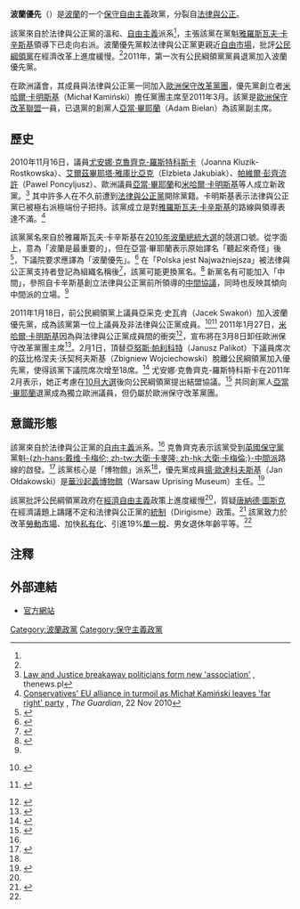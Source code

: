 {{Infobox political party
| country       = 波蘭
| party_name    = 波蘭優先
| name_native   = Polska jest Najważniejsza
| colours       =
| party_logo    = [[File:Poland_Comes_First_logo.png|150px]]
| colorcode     = #C8190A
| leader        = [[帕維爾·科瓦爾|帕維爾·科瓦爾]]
| foundation    = 2010年11月16日
|分裂自=[[法律与公正|法律与公正]]
| ideology      = [[保守主義|保守主義]] <br> [[基督教民主主義|基督教民主主義]] <br> [[保守自由主義|保守自由主義]] <br> [[柔性歐洲懷疑主義|柔性歐洲懷疑主義]] <br> [[經濟自由主義|經濟自由主義]] <br> [[自由保守主義|自由保守主義]]
| position      = [[中間偏右|中間偏右]]<ref>{{cite news |title=Polish opposition's support holds up, despite rebels |first= |last= |newspaper=[[路透社|路透社]] |date= |url=http://www.kyivpost.com/news/world/detail/90887/ |accessdate= |archive-date=2011-01-28 |archive-url=https://web.archive.org/web/20110128044544/http://www.kyivpost.com/news/world/detail/90887/ |dead-url=no }}</ref><ref name="PiS expellees to form">{{cite news |title=PiS expellees to form party |first=Remi |last=Adekoya |url=http://www.wbj.pl/article-52165-pis-expellees-to-form-party.html |publisher= |newspaper=[[Warsaw_Business_Journal|Warsaw Business Journal]] |date=22 November 2010 |accessdate=20 December 2010 |deadurl=yes |archiveurl=https://web.archive.org/web/20101202061851/http://wbj.pl/article-52165-pis-expellees-to-form-party.html |archivedate=2010年12月2日 }}</ref>
| headquarters  =
| international =
| european      = [[歐洲保守改革聯盟|歐洲保守改革聯盟]]
| europarl      = [[歐洲保守改革黨團|歐洲保守改革黨團]]
| website       = {{URL|www.stronapjn.pl/}}
| seats1_title  = [[波蘭共和國下議院|下議院]]
| seats1        = {{Infobox political party/seats|0|460|hex=#C8190A}}
| seats2_title  = [[波蘭共和國上議院|上議院]]
| seats2        = {{Infobox political party/seats|0|100|hex=#C8190A}}
| seats3_title  = [[歐洲議會|歐洲議會]]
| seats3        = {{Infobox political party/seats|3|50|hex=#C8190A}}
}}
'''波蘭優先'''（{{lang-pl|Polska jest Najważniejsza，缩写为PJN}}）是[[波蘭|波蘭]]的一个[[保守自由主義|保守自由主義]]政黨，分裂自[[法律與公正|法律與公正]]。

該黨來自於法律與公正黨的溫和、[[自由主義|自由主義]]派系<ref name="PiS expellees to form" />，主張該黨在黨魁[[雅羅斯瓦夫·卡辛斯基|雅羅斯瓦夫·卡辛斯基]]領導下已走向右派。波蘭優先黨較法律與公正黨更親近[[自由市場|自由市場]]，批評[[公民綱領_(波蘭)|公民綱領黨]]在經濟改革上進度緩慢。<ref name="An interview with Joanna" />2011年，第一次有公民綱領黨黨員退黨加入波蘭優先黨。

在歐洲議會，其成員與法律與公正黨一同加入[[歐洲保守改革黨團|歐洲保守改革黨團]]，優先黨創立者[[米哈爾·卡明斯基|米哈爾·卡明斯基]]（Michał Kamiński）擔任黨團主席至2011年3月。該黨是[[歐洲保守改革聯盟|歐洲保守改革聯盟]]一員，已退黨的創黨人[[亞當·畢耶蘭|亞當·畢耶蘭]]（Adam Bielan）為該黨副主席。

==歷史==
2010年11月16日，議員[[尤安娜·克魯齊克-羅斯特科斯卡|尤安娜·克魯齊克-羅斯特科斯卡]]（Joanna Kluzik-Rostkowska）、[[艾爾茲畢耶塔·雅庫比亞克|艾爾茲畢耶塔·雅庫比亞克]]（Elzbieta Jakubiak）、[[帕維爾·彭齊流許|帕維爾·彭齊流許]]（Pawel Poncyljusz）、歐洲議員[[亞當·畢耶蘭|亞當·畢耶蘭]]和[[米哈爾·卡明斯基|米哈爾·卡明斯基]]等人成立新政黨。<ref>[http://www.thenews.pl/national/?id=143599 Law and Justice breakaway politicians form new 'association'] {{Wayback|url=http://www.thenews.pl/national/?id=143599 |date=20190608214624 }}, thenews.pl</ref> 其中許多人在不久前遭到[[法律與公正黨|法律與公正黨]]開除黨籍。卡明斯基表示法律與公正黨已被極右派極端份子把持。該黨成立是對[[雅羅斯瓦夫·卡辛斯基|雅羅斯瓦夫·卡辛斯基]]的路線與領導表達不滿。<ref>[http://www.guardian.co.uk/politics/2010/nov/22/conservatives-eu-alliance-michal-kaminski Conservatives' EU alliance in turmoil as Michał Kamiński leaves 'far right' party] {{Wayback|url=http://www.guardian.co.uk/politics/2010/nov/22/conservatives-eu-alliance-michal-kaminski |date=20111206094728 }}, ''The Guardian'', 22 Nov 2010</ref>

該黨黨名來自於雅羅斯瓦夫·卡辛斯基在[[2010年波蘭總統大選|2010年波蘭總統大選]]的競選口號。從字面上，意為「波蘭是最重要的」，但在亞當·畢耶蘭表示原始譯名「聽起來奇怪」後<ref>{{cite news |title=New PJN party sounds odd in English, says MEP |author= |url=http://www.thenews.pl/national/?id=144671 |publisher=[[Polskie_Radio|Polskie Radio]] |newspaper=TheNews.pl |date=2 December 2010 |accessdate=20 December 2010 |archive-date=2019-06-08 |archive-url=https://web.archive.org/web/20190608151754/http://www.thenews.pl/national/?id=144671 |dead-url=no }}</ref>，下議院要求應譯為「波蘭優先」。<ref>{{cite news |title='PiS-lite' policies to come from sympathisers? |author= |url=http://www.thenews.pl/national/?id=145027 |publisher=[[Polskie_Radio|Polskie Radio]] |newspaper=TheNews.pl |date=8 December 2010 |accessdate=20 December 2010 |archive-date=2019-06-09 |archive-url=https://web.archive.org/web/20190609190617/http://www.thenews.pl/national/?id=145027 |dead-url=no }}</ref> 在「Polska jest Najważniejsza」被法律與公正黨支持者登記為組織名稱後<ref>{{cite news |title=Fledgling party to change name? |author= |url=http://thenews.pl/national/?id=145814 |publisher=[[Polskie_Radio|Polskie Radio]] |newspaper=TheNews.pl |date=20 December 2010 |accessdate=20 December 2010 |archive-date=2019-06-11 |archive-url=https://web.archive.org/web/20190611012357/http://thenews.pl/national/?id=145814 |dead-url=no }}</ref>，該黨可能更換黨名。<ref name="Name change imminent for">{{cite news |title=Name change imminent for fledgling party |author= |url=http://www.thenews.pl/national/?id=147009 |publisher=[[Polskie_Radio|Polskie Radio]] |newspaper=TheNews.pl |date=10 January 2011 |accessdate=20 December 2010 |archive-date=2019-06-03 |archive-url=https://web.archive.org/web/20190603041614/http://www.thenews.pl/national/?id=147009 |dead-url=no }}</ref> 新黨名有可能加入「中間」，參照自卡辛斯基創立法律與公正黨前所領導的[[中間協議|中間協議]]，同時也反映其傾向中間派的立場。<ref name="Name change imminent for" />

2011年1月18日，前公民綱領黨上議員亞采克·史瓦肯（Jacek Swakoń）加入波蘭優先黨，成為該黨第一位上議員及非法律與公正黨成員。<ref name="Jacek Swakoń opuszcza PO">{{pl icon}} {{cite news |title=Jacek Swakoń opuszcza PO. Senator przechodzi do PJN |author= |url=http://www.polskieradio.pl/5/3/Artykul/301083,Jacek-Swakon-opuszcza-PO-Senator-przechodzi-do-PJN |newspaper=[[Polskie_Radio|Polskie Radio]] |date=18 January 2011 |accessdate=20 January 2011 |archive-date=2019-06-12 |archive-url=https://web.archive.org/web/20190612194038/https://www.polskieradio.pl/5/3/Artykul/301083,Jacek-Swakon-opuszcza-PO-Senator-przechodzi-do-PJN |dead-url=no }}</ref><ref>{{pl icon}} {{cite news |title=Swakoń: nie chcę być w środku wojny polsko-polskiej |author= |url=http://wyborcza.pl/1,91446,8966853,Swakon__nie_chce_byc_w_srodku_wojny_polsko_polskiej.html |newspaper=[[Gazeta_Wyborcza|Gazeta Wyborcza]] |date=18 January 2011 |accessdate=20 January 2011 |archive-date=2019-06-11 |archive-url=https://web.archive.org/web/20190611153757/http://wyborcza.pl/1,91446,8966853,Swakon__nie_chce_byc_w_srodku_wojny_polsko_polskiej.html |dead-url=no }}</ref>  2011年1月27日，[[米哈爾·卡明斯基|米哈爾·卡明斯基]]因為與法律與公正黨成員間的衝突<ref>{{cite news |title=Kaminski to resign as ECR leader in Euro parliament |author= |url=http://www.thenews.pl/international/?id=148212 |publisher=[[Polskie_Radio|Polskie Radio]] |newspaper=TheNews.pl |date=27 January 2011 |accessdate=20 December 2010 |archive-date=2019-06-09 |archive-url=https://web.archive.org/web/20190609081938/http://www.thenews.pl/international/?id=148212 |dead-url=no }}</ref>，宣布將在3月8日卸任歐洲保守改革黨團主席<ref>{{cite news |title=Conservative confusion |author= |url=http://www.europeanvoice.com/article/imported/conservative-confusion-/70147.aspx |newspaper=[[European_Voice|European Voice]] |date=3 February 2011 |accessdate=10 February 2011 |archive-date=2012-08-29 |archive-url=https://web.archive.org/web/20120829181036/http://www.europeanvoice.com/article/imported/conservative-confusion-/70147.aspx |dead-url=no }}</ref>。2月1日，頂替[[亞努斯·帕利科特|亞努斯·帕利科特]]（Janusz Palikot）下議員席次的茲比格涅夫·沃契柯夫斯基（Zbigniew Wojciechowski）脫離公民綱領黨加入優先黨，使得該黨下議院席次增至18席。<ref>{{cite news |title=Palikot's replacement leaves Civic Platform |author= |url=http://www.wbj.pl/article-52922-palikots-replacement-leaves-civic-platform.html |newspaper=[[Warsaw_Business_Journal|Warsaw Business Journal]] |date=24 January 2011 |accessdate=20 December 2010 |deadurl=yes |archiveurl=https://web.archive.org/web/20110127200138/http://www.wbj.pl/article-52922-palikots-replacement-leaves-civic-platform.html |archivedate=2011年1月27日 }}</ref> 尤安娜·克魯齊克-羅斯特科斯卡在2011年2月表示，她正考慮在[[2011年波蘭議會選舉|10月大選]]後向公民綱領黨提出結盟協議。<ref name="PJN: Możemy rozmawiać z PO">{{cite news |title=PJN: Możemy rozmawiać z PO o koalicji po wyborach |author= |url=http://wiadomosci.gazeta.pl/Wiadomosci/1,80269,9113308,PJN__Mozemy_rozmawiac_z_PO_o_koalicji_po_wyborach.html |publisher= |newspaper=[[Gazeta_Wyborcza|Gazeta Wyborcza]] |date=15 February 2011 |accessdate=20 December 2010}}</ref> 共同創黨人[[亞當·畢耶蘭|亞當·畢耶蘭]]退黨成為獨立歐洲議員，但仍屬於歐洲保守改革黨團。

==意識形態==
該黨來自於法律與公正黨的[[自由主義|自由主義]]派系。<ref name="PiS expellees to form" /> 克魯齊克表示該黨受到[[英國保守黨|英國保守黨]]黨魁[[大衛·卡麥隆|-{zh-hans:戴维·卡梅伦; zh-tw:大衛·卡麥隆; zh-hk:大衛·卡梅倫;}-]][[中間派|中間派]]路線的啟發。<ref name="An interview with Joanna">{{cite news |title=An interview with Joanna Kluzik-Rostkowska |author= |url=http://www.economist.com/blogs/easternapproaches/2010/12/polands_new_political_group |publisher= |newspaper=[[The_Economist|The Economist]] |date=1 December 2010 |accessdate=20 December 2010 |archive-date=2018-02-22 |archive-url=https://web.archive.org/web/20180222043651/https://www.economist.com/blogs/easternapproaches/2010/12/polands_new_political_group |dead-url=no }}</ref> 該黨核心是「博物館」派系<ref name="An interview with Joanna" />，優先黨成員[[揚·歐達科夫斯基|揚·歐達科夫斯基]]（Jan Ołdakowski）是[[華沙起義博物館|華沙起義博物館]]（Warsaw Uprising Museum）主任。<ref>{{cite news |title=PiS breakaways form parliamentary club |first=Remi |last=Adekoya |url=http://www.wbj.pl/article-52209-pis-breakaways-form-parliamentary-club.html |publisher= |newspaper=[[Warsaw_Business_Journal|Warsaw Business Journal]] |date=23 November 2010 |accessdate=20 December 2010 |deadurl=yes |archiveurl=https://web.archive.org/web/20101202044926/http://wbj.pl/article-52209-pis-breakaways-form-parliamentary-club.html |archivedate=2010年12月2日 }}</ref>

該黨批評公民綱領黨政府在[[經濟自由主義|經濟自由主義]]政策上進度緩慢<ref name="An interview with Joanna" />，質疑[[唐納德·圖斯克|唐納德·圖斯克]]在經濟議題上躊躇不定和法律與公正黨的[[統制|統制]]（Dirigisme）政策。<ref>{{cite news |title=Get a move on |author= |url=http://www.economist.com/node/17862276 |publisher= |newspaper=[[The_Economist|The Economist]] |date=6 January 2011 |accessdate=20 December 2010 |archive-date=2017-09-11 |archive-url=https://web.archive.org/web/20170911234044/http://www.economist.com/node/17862276 |dead-url=no }}</ref> 該黨致力於改革[[勞動市場|勞動市場]]、加快[[私有化|私有化]]、引進19%[[單一稅|單一稅]]、男女退休年齡平等。<ref name="PJN: Możemy rozmawiać z PO" />

==注釋==
{{Reflist|2}}

==外部連結==
{{Commons category|Polska Jest Najważniejsza}}
* [http://www.stronapjn.pl/ 官方網站] {{Wayback|url=http://www.stronapjn.pl/ |date=20110630130225 }}

[[Category:波蘭政黨|Category:波蘭政黨]]
[[Category:保守主義政黨|Category:保守主義政黨]]